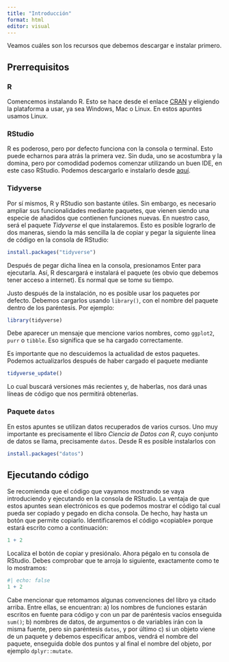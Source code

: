 ```yaml
---
title: "Introducción"
format: html
editor: visual
---
```


Veamos cuáles son los recursos que debemos descargar e instalar primero.

## Prerrequisitos {#quarto}

### R

Comencemos instalando R. Esto se hace desde el enlace [CRAN](https://cloud.r-project.org/) y eligiendo la plataforma a usar, ya sea Windows, Mac o Linux. En estos apuntes usamos Linux.

### RStudio

R es poderoso, pero por defecto funciona con la consola o terminal. Esto puede echarnos para atrás la primera vez. Sin duda, uno se acostumbra y la domina, pero por comodidad podemos comenzar utilizando un buen IDE, en este caso RStudio. Podemos descargarlo e instalarlo desde [aquí](https://posit.co/download/rstudio-desktop/).

### Tidyverse

Por sí mismos, R y RStudio son bastante útiles. Sin embargo, es necesario ampliar sus funcionalidades mediante paquetes, que vienen siendo una especie de añadidos que contienen funciones nuevas. En nuestro caso, será el paquete *Tidyverse* el que instalaremos. Esto es posible lograrlo de dos maneras, siendo la más sencilla la de copiar y pegar la siguiente línea de código en la consola de RStudio:

``` r
install.packages("tidyverse")
```

Después de pegar dicha línea en la consola, presionamos Enter para ejecutarla. Así, R descargará e instalará el paquete (es obvio que debemos tener acceso a internet). Es normal que se tome su tiempo.

Justo después de la instalación, no es posible usar los paquetes por defecto. Debemos cargarlos usando `library()`, con el nombre del paquete dentro de los paréntesis. Por ejemplo:

``` r
library(tidyverse)
```

Debe aparecer un mensaje que mencione varios nombres, como `ggplot2`, `purr` o `tibble`. Eso significa que se ha cargado correctamente.

Es importante que no descuidemos la actualidad de estos paquetes. Podemos actualizarlos después de haber cargado el paquete mediante

``` r
tidyverse_update()
```

Lo cual buscará versiones más recientes y, de haberlas, nos dará unas líneas de código que nos permitirá obtenerlas.

### Paquete `datos`

En estos apuntes se utilizan datos recuperados de varios cursos. Uno muy importante es precisamente el libro *Ciencia de Datos con R*, cuyo conjunto de datos se llama, precisamente `datos`. Desde R es posible instalarlos con

``` r
install.packages("datos")
```

## Ejecutando código

Se recomienda que el código que vayamos mostrando se vaya introduciendo y ejecutando en la consola de RStudio. La ventaja de que estos apuntes sean electrónicos es que podemos mostrar el código tal cual pueda ser copiado y pegado en dicha consola. De hecho, hay hasta un botón que permite copiarlo. Identificaremos el código «copiable» porque estará escrito como a continuación:

``` r
1 + 2 
```

Localiza el botón de copiar y presiónalo. Ahora pégalo en tu consola de RStudio. Debes comprobar que te arroja lo siguiente, exactamente como te lo mostramos:

```r
#| echo: false
1 + 2
```

Cabe mencionar que retomamos algunas convenciones del libro ya citado arriba. Entre ellas, se encuentran: a) los nombres de funciones estarán escritos en fuente para código y con un par de paréntesis vacíos enseguida `sum()`; b) nombres de datos, de argumentos o de variables irán con la misma fuente, pero sin paréntesis `datos`, y por último c) si un objeto viene de un paquete y debemos especificar ambos, vendrá el nombre del paquete, enseguida doble dos puntos y al final el nombre del objeto, por ejemplo `dplyr::mutate`.
